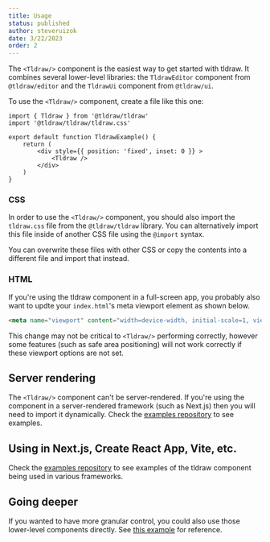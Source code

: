 ```yaml
---
title: Usage
status: published
author: steveruizok
date: 3/22/2023
order: 2
---
```


The `<Tldraw/>` component is the easiest way to get started with tldraw. It combines several lower-level libraries: the `TldrawEditor` component from `@tldraw/editor` and the `TldrawUi` component from `@tldraw/ui`.

To use the `<Tldraw/>` component, create a file like this one:

```tsx
import { Tldraw } from '@tldraw/tldraw'
import '@tldraw/tldraw/tldraw.css'

export default function TldrawExample() {
	return (
		<div style={{ position: 'fixed', inset: 0 }} >
			<Tldraw />
		</div>
	)
}
```

### CSS

In order to use the `<Tldraw/>` component, you should also import the `tldraw.css` file from the `@tldraw/tldraw` library. You can alternatively import this file inside of another CSS file using the `@import` syntax.

You can overwrite these files with other CSS or copy the contents into a different file and import that instead.

### HTML

If you're using the tldraw component in a full-screen app, you probably also want to updte your `index.html`'s meta viewport element as shown below. 

```html
<meta name="viewport" content="width=device-width, initial-scale=1, viewport-fit=cover" />
```

This change may not be critical to `<Tldraw/>` performing correctly, however some features (such as safe area positioning) will not work correctly if these viewport options are not set.

## Server rendering

The `<Tldraw/>` component can't be server-rendered. If you're using the component in a server-rendered framework (such as Next.js) then you will need to import it dynamically. Check the [examples repository](https://github.com/tldraw/examples) to see examples.

## Using in Next.js, Create React App, Vite, etc.

Check the [examples repository](https://github.com/tldraw/examples) to see examples of the tldraw component being used in various frameworks.

## Going deeper

If you wanted to have more granular control, you could also use those lower-level components directly. See [this example](https://github.com/tldraw/tldraw/blob/main/apps/examples/src/5-exploded/ExplodedExample.tsx) for reference.